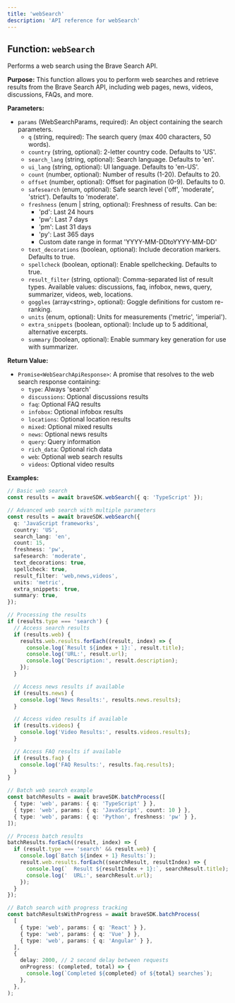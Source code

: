 ```yaml
---
title: 'webSearch'
description: 'API reference for webSearch'
---
```


## Function: `webSearch`

Performs a web search using the Brave Search API.

**Purpose:**
This function allows you to perform web searches and retrieve results from the Brave Search API, including web pages, news, videos, discussions, FAQs, and more.

**Parameters:**

- `params` (WebSearchParams, required): An object containing the search parameters.
  - `q` (string, required): The search query (max 400 characters, 50 words).
  - `country` (string, optional): 2-letter country code. Defaults to 'US'.
  - `search_lang` (string, optional): Search language. Defaults to 'en'.
  - `ui_lang` (string, optional): UI language. Defaults to 'en-US'.
  - `count` (number, optional): Number of results (1-20). Defaults to 20.
  - `offset` (number, optional): Offset for pagination (0-9). Defaults to 0.
  - `safesearch` (enum, optional): Safe search level ('off', 'moderate', 'strict'). Defaults to 'moderate'.
  - `freshness` (enum | string, optional): Freshness of results. Can be:
    - 'pd': Last 24 hours
    - 'pw': Last 7 days
    - 'pm': Last 31 days
    - 'py': Last 365 days
    - Custom date range in format 'YYYY-MM-DDtoYYYY-MM-DD'
  - `text_decorations` (boolean, optional): Include decoration markers. Defaults to true.
  - `spellcheck` (boolean, optional): Enable spellchecking. Defaults to true.
  - `result_filter` (string, optional): Comma-separated list of result types. Available values: discussions, faq, infobox, news, query, summarizer, videos, web, locations.
  - `goggles` (array\<string\>, optional): Goggle definitions for custom re-ranking.
  - `units` (enum, optional): Units for measurements ('metric', 'imperial').
  - `extra_snippets` (boolean, optional): Include up to 5 additional, alternative excerpts.
  - `summary` (boolean, optional): Enable summary key generation for use with summarizer.

**Return Value:**

- `Promise<WebSearchApiResponse>`: A promise that resolves to the web search response containing:
  - `type`: Always 'search'
  - `discussions`: Optional discussions results
  - `faq`: Optional FAQ results
  - `infobox`: Optional infobox results
  - `locations`: Optional location results
  - `mixed`: Optional mixed results
  - `news`: Optional news results
  - `query`: Query information
  - `rich_data`: Optional rich data
  - `web`: Optional web search results
  - `videos`: Optional video results

**Examples:**

```typescript
// Basic web search
const results = await braveSDK.webSearch({ q: 'TypeScript' });

// Advanced web search with multiple parameters
const results = await braveSDK.webSearch({
  q: 'JavaScript frameworks',
  country: 'US',
  search_lang: 'en',
  count: 15,
  freshness: 'pw',
  safesearch: 'moderate',
  text_decorations: true,
  spellcheck: true,
  result_filter: 'web,news,videos',
  units: 'metric',
  extra_snippets: true,
  summary: true,
});

// Processing the results
if (results.type === 'search') {
  // Access search results
  if (results.web) {
    results.web.results.forEach((result, index) => {
      console.log(`Result ${index + 1}:`, result.title);
      console.log('URL:', result.url);
      console.log('Description:', result.description);
    });
  }

  // Access news results if available
  if (results.news) {
    console.log('News Results:', results.news.results);
  }

  // Access video results if available
  if (results.videos) {
    console.log('Video Results:', results.videos.results);
  }

  // Access FAQ results if available
  if (results.faq) {
    console.log('FAQ Results:', results.faq.results);
  }
}

// Batch web search example
const batchResults = await braveSDK.batchProcess([
  { type: 'web', params: { q: 'TypeScript' } },
  { type: 'web', params: { q: 'JavaScript', count: 10 } },
  { type: 'web', params: { q: 'Python', freshness: 'pw' } },
]);

// Process batch results
batchResults.forEach((result, index) => {
  if (result.type === 'search' && result.web) {
    console.log(`Batch ${index + 1} Results:`);
    result.web.results.forEach((searchResult, resultIndex) => {
      console.log(`  Result ${resultIndex + 1}:`, searchResult.title);
      console.log('  URL:', searchResult.url);
    });
  }
});

// Batch search with progress tracking
const batchResultsWithProgress = await braveSDK.batchProcess(
  [
    { type: 'web', params: { q: 'React' } },
    { type: 'web', params: { q: 'Vue' } },
    { type: 'web', params: { q: 'Angular' } },
  ],
  {
    delay: 2000, // 2 second delay between requests
    onProgress: (completed, total) => {
      console.log(`Completed ${completed} of ${total} searches`);
    },
  },
);
```
